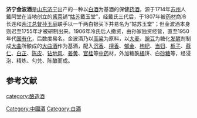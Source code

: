 {{notability Unreferenced|time=2021-02-27T14:57:43+00:00}}
{{Unreliable sources|time=2021-02-27T14:57:43+00:00}}
{{Distinguish|靖江金波酒}}
'''济宁金波酒'''是[[山东|山东]][[济宁|济宁]]出产的一种以[[中国烧酒|白酒]]为基酒的保健[[药酒|药酒]]，源于1714年[[苏州|苏州]]人戴阿堂在当地创立的[[酱菜|酱菜]]铺“[[姑苏|姑苏]]戴玉堂”，经戴氏三代后，于1807年被[[药材|药材]]商冷长连和[[两江总督|两江总督]][[孙玉庭|孙玉庭]]联手以一千两白银买下并易名为“姑苏玉堂”；但金波酒本身则迟至1755年才被研制出来。1906年冷氏后人撤资，由孙家独资经营，直至1950年代[[国有化|国有化]]，后数度易名。金波酒乃以[[高粱|高粱]]为原料，以[[大麦|大麦]]、[[豌豆|豌豆]]为糖化[[发酵|发酵]]剂制成[[大曲|大曲]]所酿成的[[大曲酒|大曲酒]]作为基酒，配入[[沉香|沉香]]、[[檀香|檀香]]、[[郁金|郁金]]、[[枸杞|枸杞]]、[[当归|当归]]、[[栀子|栀子]]、[[白豆蔻|蔻仁]]、[[白芷|白芷]]、[[陈皮|陈皮]]、[[钻地风|钻地风]]、[[姜黄|姜黄]]、[[官桂|官桂]]等[[中药|中药]]材，外加糖酰[[橘|橘]]饼、白[[砂糖|砂糖]]等，经浸泡、精炼、勾兑、陈酿而成。

==参考文献==
{{reflist}}
{{饮料小作品}}
{{中華酒文化}}

[[category:酿造酒|category:酿造酒]]
[[Category:中國酒|Category:中國酒]]
[[Category:白酒|Category:白酒]]